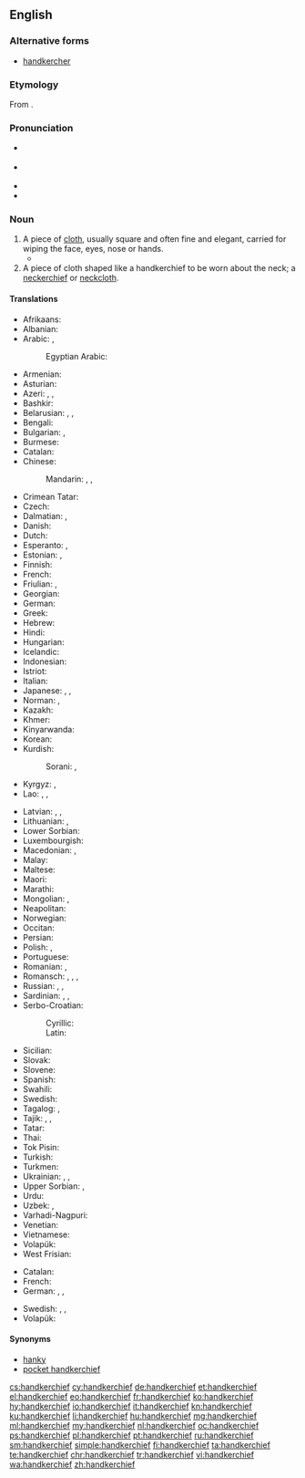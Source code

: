 ==English==
{{wikipedia}}

===Alternative forms===
* [[handkercher]] {{qualifier|obsolete}}

===Etymology===
From {{compound|hand|kerchief|lang=en}}.

===Pronunciation===
* {{a|UK}} {{IPA|/ˈhaŋkətʃiːf/|/ˈhaŋkətʃɪf/|lang=en}}
* {{a|US}} {{IPA|/ˈhæŋkɚtʃɪf/|lang=en}}
* {{audio|En-us-handkerchief.ogg|Audio (US)|lang=en}}
* {{audio|En-uk-handkerchief.ogg|Audio (UK)|lang=en}}

===Noun===
{{en-noun}}

# A piece of [[cloth]], usually square and often fine and elegant, carried for wiping the face, eyes, nose or hands.
#* {{quote-book|year=1913|author=[[w:Robert Barr (writer)|Robert Barr]]
|title=Lord Stranleigh Abroad
|chapter=5|url=http://openlibrary.org/works/OL1796924W
|passage=Mr. Banks’ panama hat was in one hand, while the other drew a '''handkerchief''' across his perspiring brow.}}
# A piece of cloth shaped like a handkerchief to be worn about the neck; a [[neckerchief]] or [[neckcloth]].

====Translations====
{{trans-top|cloth for wiping the face, eyes, nose or hands}}
* Afrikaans: {{t|af|sakdoek}}
* Albanian: {{t|sq|shami|f}}
* Arabic: {{t|ar|مِنْدِيل|m}}, {{t|ar|مَحْرَمَة|f}}
*: Egyptian Arabic: {{t|arz|منديل|m|tr=mandīl|sc=Arab}}
* Armenian: {{t|hy|թաշկինակ}}
* Asturian: {{t|ast|pañuelu|m}}
* Azeri: {{t|az|məndil}}, {{t+|az|dəsmal}}, {{t|az|cib dəsmalı}}
* Bashkir: {{t|ba|ҡулъяулыҡ}}
* Belarusian: {{t|be|насо́ўка|f|sc=Cyrl}}, {{t|be|насава́я ху́стачка|sc=Cyrl}}, {{t|be|ху́стачка|f|sc=Cyrl}}
* Bengali: {{t|bn|রুমাল|tr=rumal|sc=Beng}}
* Bulgarian: {{t|bg|но́сна къ̀рпа|f|sc=Cyrl}}, {{t|bg|къ̀рпичка|f|sc=Cyrl}}
* Burmese: {{t+|my|လက်ကိုင်ပဝါ|tr=le' kain pawa|sc=Mymr}}
* Catalan: {{t+|ca|mocador|m}}
* Chinese:
*: Mandarin: {{t+|cmn|手帕|tr=shǒupà|sc=Hani}}, {{t+|cmn|手絹|sc=Hani}}, {{t|cmn|手绢|tr=shǒujuàn|sc=Hani}}
* Crimean Tatar: {{t|crh|yavluq}}
* Czech: {{t+|cs|kapesník|m}}
* Dalmatian: {{t|dlm|fazuol|m}}, {{t|dlm|sedarul|m}}
* Danish: {{t+|da|lommetørklæde}}
* Dutch: {{t+|nl|zakdoek|m}}
* Esperanto: {{t|eo|naztuko}}, {{t|eo|poŝtuko}}
* Estonian: {{t|et|taskurätik}}, {{t|et|taskurätt}}
* Finnish: {{t+|fi|nenäliina}}
* French: {{t+|fr|mouchoir|m}}
* Friulian: {{t|fur|façolet|m}}, {{t|fur|smočhìt}}
* Georgian: {{t|ka|ცხვირსახოცი}}
* German: {{t+|de|Taschentuch|m}}
* Greek: {{t+|el|μαντήλι|n}}
* Hebrew: {{t+|he|מִמחָטָה|sc=Hebr}}
* Hindi: {{t|hi|रूमाल|m|tr=rūmāl|sc=Deva}}
* Hungarian: {{t+|hu|zsebkendő}}
* Icelandic: {{t+|is|vasaklútur}}
* Indonesian: {{t+|id|saputangan}}
* Istriot: {{t|ist|fassulito|m}}
* Italian: {{t+|it|fazzoletto|m}}
* Japanese: {{t|ja|ハンカチ|tr=hankachi}}, {{t|ja|ハンカチーフ|tr=hankachīfu}}, {{t|ja|鼻拭き|tr=はなふき, hanafuki|sc=Jpan}}
* Norman: {{t|nrf|mouoché|m}}, {{t|nrf|torche-nez|m}}
* Kazakh: {{t|kk|қол орамал|sc=Cyrl}}
* Khmer: {{t|km|កន្សែងដៃ|tr=kɑnsaeŋ day|sc=Khmr}}
* Kinyarwanda: {{t|rw|umushwara}}
* Korean: {{t+|ko|손수건|sc=Kore}}
* Kurdish:
*: Sorani: {{t|ku|ده‌سه‌سڕ|sc=ku-Arab}}, {{t|ku|ده‌سته‌سڕ|sc=ku-Arab}}
* Kyrgyz: {{t|ky|бет аарчы|sc=Cyrl}}, {{t|ky|бет аарчу жоолук|sc=Cyrl}}
* Lao: {{t|lo|ມົນ|tr=món|sc=Laoo}}, {{t|lo|ຜ້າເຊັດໜ້າ|tr=pʰȁː sēt nȁː|sc=Laoo}}, {{t|lo|ຜ້າແພມົນ|tr=pʰȁːpʰɛ́ː món|sc=Laoo}}
{{trans-mid}}
* Latvian: {{t|lv|kabatlakats|m}}, {{t|lv|kabatlakatiņš|m}} {{qualifier|diminutive}}, {{t|lv|mutautiņš|m}}
* Lithuanian: {{t|lt|nosinė|f}}, {{t|lt|nosinaitė|f}}
* Lower Sorbian: {{t|dsb|šantk|m}}
* Luxembourgish: {{t|lb|Nuesnappech}}
* Macedonian: {{t|mk|ша́мивче|n}}, {{t|mk|ма́рамче|n}}
* Malay: {{t|ms|sapu tangan}}
* Maltese: {{t|mt|maktur|m}}
* Maori: {{t|mi|aikiha}}
* Marathi: {{t|mr|रुमाल|m|tr=rumaal|sc=Deva}}
* Mongolian: {{t|mn|нусны алчуур|sc=Cyrl}}, {{t|mn|гурвалжин алчуур|sc=Cyrl}}
* Neapolitan: {{t|nap|maccaturo|m}}
* Norwegian: {{t|no|snørrfille}}
* Occitan: {{t+|oc|mocador|m}}
* Persian: {{t+|fa|دستمال|tr=dastmâl|sc=fa-Arab}}
* Polish: {{t|pl|chusteczka do nosa|f}}, {{t+|pl|chusteczka|f}}
* Portuguese: {{t+|pt|lenço|m}}
* Romanian: {{t+|ro|batistă|f}}, {{t+|ro|năframă|f}}
* Romansch: {{t|rm|faziel|m}}, {{t|rm|fazielet|m}}, {{t|rm|fazöl|m}}, {{t|rm|fazalet|m}}
* Russian: {{t+|ru|носово́й плато́к|m}}, {{t+|ru|плато́к|m}}, {{t+|ru|плато́чек|m}}
* Sardinian: {{t|sc|macadori}}, {{t|sc|mucadore}}, {{t|sc|mancaloru}}
* Serbo-Croatian:
*: Cyrillic: {{t|sh|марамица|f|sc=Cyrl}}
*: Latin: {{t+|sh|maramica|f|sc=Latn}}
* Sicilian: {{t+|scn|fazzulettu|m}}
* Slovak: {{t|sk|vreckovka|f}}
* Slovene: {{t+|sl|robec|m}}
* Spanish: {{t+|es|pañuelo|m}}
* Swahili: {{t+|sw|leso}}
* Swedish: {{t+|sv|näsduk}}
* Tagalog: {{t|tl|panyo}}, {{t|tl|panyolito}}
* Tajik: {{t|tg|дастмол|sc=Cyrl}}, {{t|tg|рӯймол|sc=Cyrl}}, {{t|tg|рӯмол|sc=Cyrl}}
* Tatar: {{t+|tt|кулъяулык|sc=Cyrl}}
* Thai: {{t|th|ผ้าเช็ดหน้า|tr=pâa chét nâa|sc=Thai}}
* Tok Pisin: {{t|tpi|hankisip}}
* Turkish: {{t+|tr|mendil}}
* Turkmen: {{t|tk|elýaglyk}}
* Ukrainian: {{t|uk|носова́ ху́стка|f|sc=Cyrl}}, {{t|uk|ху́стка|f|sc=Cyrl}}, {{t|uk|ху́сточка|f|sc=Cyrl}}
* Upper Sorbian: {{t|hsb|nósnik|m}}, {{t|hsb|šnuptichl|m}}
* Urdu: {{t|ur|رومال|m|tr=rūmāl|sc=ur-Arab}}
* Uzbek: {{t|uz|dastroʻmol}}, {{t|uz|roʻmolcha}}
* Varhadi-Nagpuri: {{t|vah|दस्ती}}
* Venetian: {{t|vec|fasołeto|m}}
* Vietnamese: {{t+|vi|khăn tay}}
* Volapük: {{t+|vo|pokasärvätül}}
* West Frisian: {{t|fy|bûsdoek}}
{{trans-bottom}}

{{trans-top|cloth to be worn about the neck}}
* Catalan: {{t+|ca|mocador|m}}
* French: {{t+|fr|foulard|m}}
* German: {{t+|de|Halstuch|n}}, {{qualifier|silk}} {{t|de|Seidenhalstuch|n}}, {{t|de|Nickituch|n}}
{{trans-mid}}
* Swedish: {{t|sv|snusnäsduk|c}}, {{t+|sv|sjal|c}}, {{t+|sv|halsduk|c}}
* Volapük: {{t+|vo|tanod}}
{{trans-bottom}}

====Synonyms====
* [[hanky]]
* [[pocket handkerchief]]

[[cs:handkerchief]]
[[cy:handkerchief]]
[[de:handkerchief]]
[[et:handkerchief]]
[[el:handkerchief]]
[[eo:handkerchief]]
[[fr:handkerchief]]
[[ko:handkerchief]]
[[hy:handkerchief]]
[[io:handkerchief]]
[[it:handkerchief]]
[[kn:handkerchief]]
[[ku:handkerchief]]
[[li:handkerchief]]
[[hu:handkerchief]]
[[mg:handkerchief]]
[[ml:handkerchief]]
[[my:handkerchief]]
[[nl:handkerchief]]
[[oc:handkerchief]]
[[ps:handkerchief]]
[[pl:handkerchief]]
[[pt:handkerchief]]
[[ru:handkerchief]]
[[sm:handkerchief]]
[[simple:handkerchief]]
[[fi:handkerchief]]
[[ta:handkerchief]]
[[te:handkerchief]]
[[chr:handkerchief]]
[[tr:handkerchief]]
[[vi:handkerchief]]
[[wa:handkerchief]]
[[zh:handkerchief]]